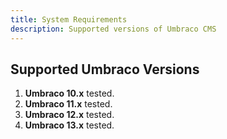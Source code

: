 ```yaml
---
title: System Requirements
description: Supported versions of Umbraco CMS 
---
```


## Supported Umbraco Versions



1. **Umbraco 10.x** tested.
2. **Umbraco 11.x** tested.
3. **Umbraco 12.x** tested.
4. **Umbraco 13.x** tested.
